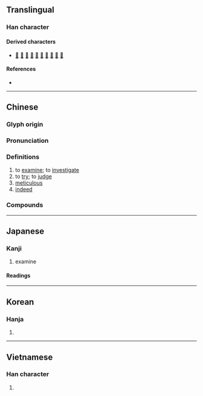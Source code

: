 {{also|审}}
{{character info}}
==Translingual==

===Han character===
{{Han char|rn=40|rad=宀|as=12|sn=15|four=30609|canj=JHDW|ids=⿱宀番}}

====Derived characters====
* [[𡂹]] [[嬸]] [[瀋]] [[㰂]] [[讅]] [[𧺀]] [[㔤]] [[𣠒]] [[𧺁]] [[覾]]

====References====
* {{Han ref|kx=0291.220|dkj=07316|dj=0577.210|hdz=20954.050|uh=5BE9|ud=23529|bh=BC66|bd=48230}}

----

==Chinese==
{{zh-forms|s=审}}

===Glyph origin===
{{Han etym}}

===Pronunciation===
{{zh-pron
|m=shěn
|ma=Zh-shěn.ogg
|m-s=
|c=sam2
|c-t=
|g=
|h=pfs=
|j=
|mb=sěng
|md=sīng
|mn=sím
|mn-t=sim2
|w=2sen
|x=
|mc=y
|oc=y
|cat=v,a,adv
}}

===Definitions===
{{zh-hanzi}}

# to [[examine]]; to [[investigate]]
# to [[try]]; to [[judge]]
# [[meticulous]]
# [[indeed]]

===Compounds===
{{zh-der|審定|審察|審判|評審|審慎|審問|審結|重審|送審|審查|審核|審理|審美|一審|受審|庭審|初審|審酌|審計|審視|審議|審閱|審批|提審|候審|陪審|陪審員|陪審團|審美觀念|審美觀|一審判決|拷打審問|取保候審|審訊|復審|審時度勢|編審|甄審|政審|再審|終審|終審法院|審計署|審判長|會審|公審|審讀|審計長|審判庭|審判權|報審|烏審|審細|審時定勢|審己度人|原審|公開審理|審曲面勢|審案|事實審|審度|不審|審處|審決|審訂|審覈|審級|審稿|審囚刷卷|共審制度|大陪審團|審斷|主審|審判官|更審|法律審|會審公廨|熬審|明法審令|秋審|承審員|歷審|詳審|巡迴審判|非常審判|觀審制度|軍事審判|鞫審|陪審制|覆審|第四審|聯席審查|軍法審判|精審|聽審|複審}}

----

==Japanese==

===Kanji===
{{ja-kanji|grade=c|rs=宀12}}

# examine

====Readings====
{{ja-readings
|goon=しん
|kanon=しん
|kun=つまび-らか
}}

----

==Korean==

===Hanja===
{{ko-hanja|hangeul=심|rv=sim|mr=sim}}

# {{rfdef|ko|sort=宀12}}

----

==Vietnamese==

===Han character===
{{vi-readings|reading=thẩm, săm, sẩm, thắm, thẳm, thấm, thủm, thẫm|rs=宀12}}

# {{rfdef|vi|sort=宀12}}